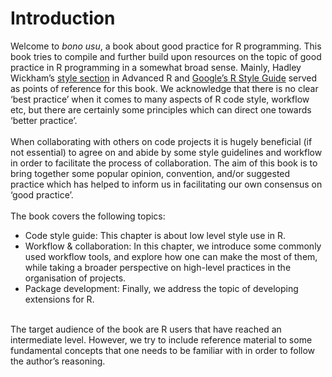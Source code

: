 # Introduction
Welcome to *bono usu*, a book about good practice for R programming. This book
tries to compile and further build upon resources on the topic of good practice 
in R programming in a somewhat broad sense. Mainly, Hadley Wickham's [style 
section](http://adv-r.had.co.nz/Style.html) in Advanced R and 
[Google's R Style Guide](https://google.github.io/styleguide/Rguide.xml)
served as points of reference for this book. 
We acknowledge that there is no 
clear 'best practice' when it comes to many aspects of R code style, workflow 
etc, but there are certainly some principles which can direct one towards 
'better practice'.  
\
When collaborating with others on code projects it is hugely beneficial (if not 
essential) to agree on and abide by some style guidelines and workflow in order 
to facilitate the process of collaboration. The aim of this book is to bring 
together some popular opinion, convention, and/or suggested practice which has
helped to inform us in facilitating our own consensus on 'good practice'.  
\
The book covers the following topics:

* Code style guide: This chapter is about low level style use in R. 
* Workflow & collaboration: In this chapter, we introduce some commonly used 
  workflow tools, and explore how one can make the most of them, while taking a 
  broader perspective on high-level practices in the organisation of projects.
* Package development: Finally, we address the topic of developing extensions 
  for R. 

\
The target audience of the book are R users that have reached an intermediate 
level. However, we try to include reference material to some fundamental concepts 
that one needs to be familiar with in order to follow the author's reasoning.